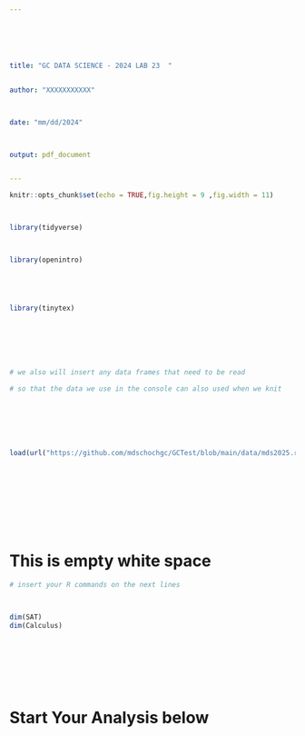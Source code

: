 ---






title: "GC DATA SCIENCE - 2024 LAB 23  "  


author: "XXXXXXXXXXX"  



date: "mm/dd/2024"  



output: pdf_document


---



```{r include = FALSE, warning = FALSE, results = FALSE}











knitr::opts_chunk$set(echo = TRUE,fig.height = 9 ,fig.width = 11)



library(tidyverse)



library(openintro)





library(tinytex)







# we also will insert any data frames that need to be read

# so that the data we use in the console can also used when we knit







load(url("https://github.com/mdschochgc/GCTest/blob/main/data/mds2025.rda?raw=true"))











```











# This is empty white space 









```{r "TEST", error = TRUE, warning = FALSE}



# insert your R commands on the next lines



dim(SAT)
dim(Calculus)









```



# Start Your Analysis below







